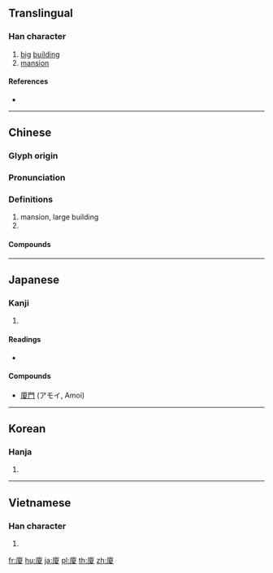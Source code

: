 {{character info/new}}
{{also|厦}}
==Translingual==

===Han character===
{{Han char|rn=53|rad=广|as=10|sn=13|four=00247|canj=IMUE|ids=⿸广夏}}

# [[big]] [[building]]
# [[mansion]]

====References====
* {{Han ref|kx=0349.070|dkj=09435|dj=0659.310|hdz=20894.180|uh=5EC8|ud=24264|bh=B748|bd=46920}}

----

==Chinese==
{{zh-forms|s=厦}}

===Glyph origin===
{{Han etym}}

===Pronunciation===
{{zh-pron
|m=shà,xià
|m-s=sua3
|c=haa6
|h=pfs=
|md=
|mn=xm,qz,tw:ē/zz:ēe/qz,xm:hē/zz:hēe/xm,qz,tw:hā
|mn_note=ē/ēe, hē/hēe - vernacular; hā/hēe - literary
|w=
|mc=y
|oc=y
|cat=
}}

===Definitions===
{{zh-hanzi}}

# mansion, large building
# {{zh-short|廈門|Xiamen}}

====Compounds====
{{zh-der|廈門|廈房|大廈將傾|五角大廈|大廈棟梁|噶廈|廣廈萬間|廣廈|帝國大廈|大廈|穾廈|抱廈廳|新廈|高堂大廈|高樓大廈}}

----

==Japanese==

===Kanji===
{{ja-kanji|grade=|rs=广10}}

# {{defn|lang=ja|sort=广10}}

====Readings====
* {{ja-readings|on=[[か]] (ka), [[さ]] (sa)|kun=[[いえ]] (ie), [[ひさし]] (hisashi)}}

====Compounds====
* [[廈門]] (アモイ, Amoi)

----

==Korean==

===Hanja===
{{ko-hanja|hangeul=하|rv=ha|mr=ha}}

# {{defn|lang=ko|sort=广10}}

----

==Vietnamese==

===Han character===
{{vi-hantu|[[hè]], [[hạ]]|rs=广10}}

# {{defn|lang=vi|sort=广10}}

[[fr:廈]]
[[hu:廈]]
[[ja:廈]]
[[pl:廈]]
[[th:廈]]
[[zh:廈]]